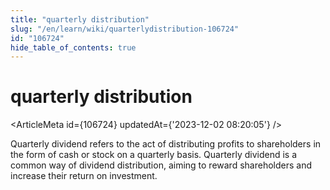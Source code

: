 ```yaml
---
title: "quarterly distribution"
slug: "/en/learn/wiki/quarterlydistribution-106724"
id: "106724"
hide_table_of_contents: true
---
```



<Breadcrumbs current="quarterly distribution" />

# quarterly distribution

<ArticleMeta id={106724} updatedAt={'2023-12-02 08:20:05'} />
<div className='border-solid border-b border-t-0 my-4 border-[var(--ifm-color-gray-300)]' />

Quarterly dividend refers to the act of distributing profits to shareholders in the form of cash or stock on a quarterly basis. Quarterly dividend is a common way of dividend distribution, aiming to reward shareholders and increase their return on investment.
